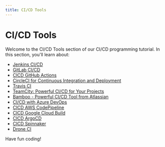 ```yaml
---
title: CI/CD Tools
---
```


# CI/CD Tools

Welcome to the CI/CD Tools section of our CI/CD programming tutorial. In this section, you'll learn about:

- [Jenkins CI/CD](./0-cicd-jenkins.mdx)
- [GitLab CI/CD](./1-cicd-gitlab.mdx)
- [CICD GitHub Actions](./2-cicd-github-actions.mdx)
- [CircleCI for Continuous Integration and Deployment](./3-cicd-circleci.mdx)
- [Travis CI](./4-cicd-travis-ci.mdx)
- [TeamCity: Powerful CI/CD for Your Projects](./5-cicd-teamcity.mdx)
- [Bamboo - Powerful CI/CD Tool from Atlassian](./6-cicd-bamboo.mdx)
- [CI/CD with Azure DevOps](./7-cicd-azure-devops.mdx)
- [CICD AWS CodePipeline](./8-cicd-aws-codepipeline.mdx)
- [CICD Google Cloud Build](./9-cicd-google-cloud-build.mdx)
- [CICD ArgoCD](./10-cicd-argocd.mdx)
- [CICD Spinnaker](./11-cicd-spinnaker.mdx)
- [Drone CI](./12-cicd-drone-ci.mdx)

Have fun coding!